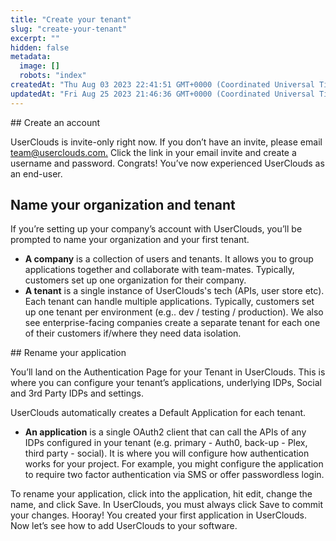 ```yaml
---
title: "Create your tenant"
slug: "create-your-tenant"
excerpt: ""
hidden: false
metadata: 
  image: []
  robots: "index"
createdAt: "Thu Aug 03 2023 22:41:51 GMT+0000 (Coordinated Universal Time)"
updatedAt: "Fri Aug 25 2023 21:46:36 GMT+0000 (Coordinated Universal Time)"
---
```


<Steps>
  <Step>
  ## Create an account

  UserClouds is invite-only right now. If you don’t have an invite, please email [team@userclouds.com.](mailto:team@userclouds.com.) Click the link in your email invite and create a username and password. Congrats! You’ve now experienced UserClouds as an end-user.
  </Step>
  <Step>
  ## Name your organization and tenant

  If you’re setting up your company’s account with UserClouds, you’ll be prompted to name your organization and your first tenant.

  - **A company** is a collection of users and tenants. It allows you to group applications together and collaborate with team-mates. Typically, customers set up one organization for their company.
  - **A tenant** is a single instance of UserClouds's tech (APIs, user store etc). Each tenant can handle multiple applications. Typically, customers set up one tenant per environment (e.g.. dev / testing / production). We also see enterprise-facing companies create a separate tenant for each one of their customers if/where they need data isolation.
  </Step>
  <Step>
  ## Rename your application

  You’ll land on the Authentication Page for your Tenant in UserClouds. This is where you can configure your tenant’s applications, underlying IDPs, Social and 3rd Party IDPs and settings.

  UserClouds automatically creates a Default Application for each tenant.

  - **An application** is a single OAuth2 client that can call the APIs of any IDPs configured in your tenant (e.g. primary - Auth0, back-up - Plex, third party - social). It is where you will configure how authentication works for your project. For example, you might configure the application to require two factor authentication via SMS or offer passwordless login.

  To rename your application, click into the application, hit edit, change the name, and click Save. In UserClouds, you must always click Save to commit your changes.
  </Step>
</Steps>
Hooray! You created your first application in UserClouds. Now let’s see how to add UserClouds to your software.
